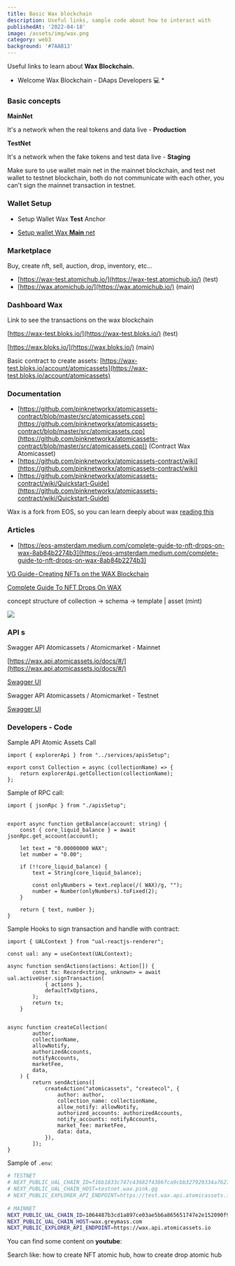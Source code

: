 ```yaml
---
title: Basic Wax blockchain
description: Useful links, sample code about how to interact with 
publishedAt: '2022-04-18'
image: /assets/img/wax.png
category: web3
background: '#7AAB13'
---
```


Useful links to learn about **Wax Blockchain.**

* Welcome Wax Blockchain - DAaps Developers 💻 *

### Basic concepts

**MainNet**

 It's a network when the real tokens and data live - **Production**

**TestNet**

It's a network when the fake tokens and test data live - **Staging** 

Make sure to use wallet main net in the mainnet blockchain, and test net wallet to testnet blockchain, both do not communicate with each other, you can't sign the mainnet transaction in testnet.

### **Wallet Setup**

- Setup  Wallet Wax **Test** Anchor


- [Setup wallet Wax **Main** net](https://all-access.wax.io/signup)


### **Marketplace**

Buy, create nft, sell, auction, drop, inventory, etc...

- [https://wax-test.atomichub.io/](https://wax-test.atomichub.io/) (test)
- [https://wax.atomichub.io/](https://wax.atomichub.io/) (main)

### **Dashboard Wax**

Link to see the transactions on the wax blockchain

[https://wax-test.bloks.io/](https://wax-test.bloks.io/) (test)

[https://wax.bloks.io/](https://wax.bloks.io/) (main)

Basic contract to create assets: [https://wax-test.bloks.io/account/atomicassets](https://wax-test.bloks.io/account/atomicassets)

### Documentation

- [https://github.com/pinknetworkx/atomicassets-contract/blob/master/src/atomicassets.cpp](https://github.com/pinknetworkx/atomicassets-contract/blob/master/src/atomicassets.cpp](https://github.com/pinknetworkx/atomicassets-contract/blob/master/src/atomicassets.cpp)) (Contract Wax Atomicasset)
- [https://github.com/pinknetworkx/atomicassets-contract/wiki](https://github.com/pinknetworkx/atomicassets-contract/wiki)
- [https://github.com/pinknetworkx/atomicassets-contract/wiki/Quickstart-Guide](https://github.com/pinknetworkx/atomicassets-contract/wiki/Quickstart-Guide)

Wax is a fork from EOS, so you can learn deeply about wax [reading this](https://eos.io/)


### Articles

- [https://eos-amsterdam.medium.com/complete-guide-to-nft-drops-on-wax-8ab84b2274b3](https://eos-amsterdam.medium.com/complete-guide-to-nft-drops-on-wax-8ab84b2274b3)

[VG Guide - Creating NFTs on the WAX Blockchain](https://www.publish0x.com/virtugrana/vg-guide-creating-nfts-on-the-wax-blockchain-xwqpqjw)

[Complete Guide To NFT Drops On WAX](https://eos-amsterdam.medium.com/complete-guide-to-nft-drops-on-wax-8ab84b2274b3)

concept structure of  collection → schema → template | asset (mint)

![](/assets/img/collection-schema-templates-asset.png)

### API s

Swagger API Atomicassets / Atomicmarket - Mainnet

[https://wax.api.atomicassets.io/docs/#/](https://wax.api.atomicassets.io/docs/#/)

[Swagger UI](https://wax.api.atomicassets.io/docs/#/)

Swagger API Atomicassets / Atomicmarket - Testnet

[Swagger UI](https://test.wax.api.atomicassets.io/docs/)

### **Developers - Code**


Sample API Atomic Assets Call
```
import { explorerApi } from "../services/apisSetup";

export const Collection = async (collectionName) => {
	return explorerApi.getCollection(collectionName);
};
```

Sample of RPC call:

```
import { jsonRpc } from "./apisSetup";


export async function getBalance(account: string) {
	const { core_liquid_balance } = await jsonRpc.get_account(account);

	let text = "0.00000000 WAX";
	let number = "0.00";

	if (!!core_liquid_balance) {
		text = String(core_liquid_balance);

		const onlyNumbers = text.replace(/( WAX)/g, "");
		number = Number(onlyNumbers).toFixed(2);
	}

	return { text, number };
}
```

Sample Hooks to sign transaction and handle with contract:

```
import { UALContext } from "ual-reactjs-renderer";

const ual: any = useContext(UALContext);

async function sendActions(actions: Action[]) {
		const tx: Record<string, unknown> = await ual.activeUser.signTransaction(
			{ actions },
			defaultTxOptions,
		);
		return tx;
	}


async function createCollection(
		author,
		collectionName,
		allowNotify,
		authorizedAccounts,
		notifyAccounts,
		marketFee,
		data,
	) {
		return sendActions([
			createAction("atomicassets", "createcol", {
				author: author,
				collection_name: collectionName,
				allow_notify: allowNotify,
				authorized_accounts: authorizedAccounts,
				notify_accounts: notifyAccounts,
				market_fee: marketFee,
				data: data,
			}),
		]);
}
```

Sample of `.env`:

```bash
# TESTNET
# NEXT_PUBLIC_UAL_CHAIN_ID=f16b1833c747c43682f4386fca9cbb327929334a762755ebec17f6f23c9b8a12
# NEXT_PUBLIC_UAL_CHAIN_HOST=testnet.wax.pink.gg
# NEXT_PUBLIC_EXPLORER_API_ENDPOINT=https://test.wax.api.atomicassets.io
 
# MAINNET
NEXT_PUBLIC_UAL_CHAIN_ID=1064487b3cd1a897ce03ae5b6a865651747e2e152090f99c1d19d44e01aea5a4
NEXT_PUBLIC_UAL_CHAIN_HOST=wax.greymass.com
NEXT_PUBLIC_EXPLORER_API_ENDPOINT=https://wax.api.atomicassets.io
```

You can find some content on **youtube**:

Search like: how to create NFT atomic hub, how to create drop atomic hub
